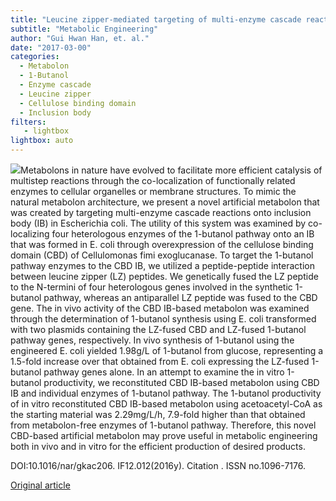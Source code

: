 ```yaml
---
title: "Leucine zipper-mediated targeting of multi-enzyme cascade reactions to inclusion bodies in Escherichia coli for enhanced production of 1-butanol"
subtitle: "Metabolic Engineering"
author: "Gui Hwan Han, et. al."
date: "2017-03-00"
categories:
  - Metabolon
  - 1-Butanol
  - Enzyme cascade
  - Leucine zipper
  - Cellulose binding domain
  - Inclusion body
filters:
   - lightbox
lightbox: auto
---
```


![](images/paste-A291384A.png)Metabolons in nature have evolved to facilitate more efficient catalysis of multistep reactions through the co-localization of functionally related enzymes to cellular organelles or membrane structures. To mimic the natural metabolon architecture, we present a novel artificial metabolon that was created by targeting multi-enzyme cascade reactions onto inclusion body (IB) in Escherichia coli. The utility of this system was examined by co-localizing four heterologous enzymes of the 1-butanol pathway onto an IB that was formed in E. coli through overexpression of the cellulose binding domain (CBD) of Cellulomonas fimi exoglucanase. To target the 1-butanol pathway enzymes to the CBD IB, we utilized a peptide-peptide interaction between leucine zipper (LZ) peptides. We genetically fused the LZ peptide to the N-termini of four heterologous genes involved in the synthetic 1-butanol pathway, whereas an antiparallel LZ peptide was fused to the CBD gene. The in vivo activity of the CBD IB-based metabolon was examined through the determination of 1-butanol synthesis using E. coli transformed with two plasmids containing the LZ-fused CBD and LZ-fused 1-butanol pathway genes, respectively. In vivo synthesis of 1-butanol using the engineered E. coli yielded 1.98g/L of 1-butanol from glucose, representing a 1.5-fold increase over that obtained from E. coli expressing the LZ-fused 1-butanol pathway genes alone. In an attempt to examine the in vitro 1-butanol productivity, we reconstituted CBD IB-based metabolon using CBD IB and individual enzymes of 1-butanol pathway. The 1-butanol productivity of in vitro reconstituted CBD IB-based metabolon using acetoacetyl-CoA as the starting material was 2.29mg/L/h, 7.9-fold higher than that obtained from metabolon-free enzymes of 1-butanol pathway. Therefore, this novel CBD-based artificial metabolon may prove useful in metabolic engineering both in vivo and in vitro for the efficient production of desired products.

DOI:10.1016/nar/gkac206. IF12.012(2016y). Citation . ISSN no.1096-7176.

[Original article](https://pubmed.ncbi.nlm.nih.gov/28038953/){.external target="_blank"}
